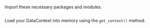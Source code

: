 
Import these necessary packages and modules.

```python file=../../../../../tests/integration/docusaurus/connecting_to_your_data/database/redshift_yaml_example.py#L3-L6
```

Load your DataContext into memory using the `get_context()` method.

```python file=../../../../../tests/integration/docusaurus/connecting_to_your_data/database/redshift_yaml_example.py#L26
```
